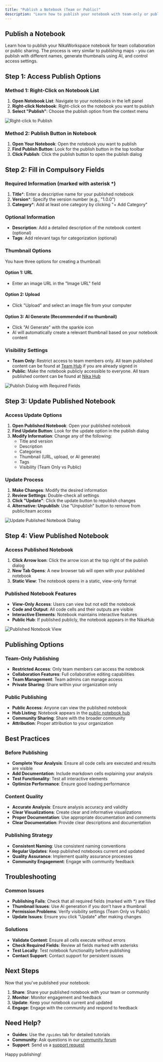 ```yaml
---
title: "Publish a Notebook (Team or Public)"
description: "Learn how to publish your notebook with team-only or public access, including thumbnail generation and collaboration features"
---
```


## Publish a Notebook

Learn how to publish your NikaWorkspace notebook for team collaboration or public sharing. The process is very similar to publishing maps - you can publish with different names, generate thumbnails using AI, and control access settings.

## Step 1: Access Publish Options

### Method 1: Right-Click on Notebook List
1. **Open Notebook List**: Navigate to your notebooks in the left panel
2. **Right-click Notebook**: Right-click on the notebook you want to publish
3. **Select "Publish"**: Choose the publish option from the context menu

![Right-click to Publish](/guides/data-analysis/publish-notebook-1.jpg)

### Method 2: Publish Button in Notebook
1. **Open Your Notebook**: Open the notebook you want to publish
2. **Find Publish Button**: Look for the publish button in the top toolbar
3. **Click Publish**: Click the publish button to open the publish dialog

## Step 2: Fill in Compulsory Fields

### Required Information (marked with asterisk *)
1. **Title***: Enter a descriptive name for your published notebook
2. **Version***: Specify the version number (e.g., "1.0.0")
3. **Category***: Add at least one category by clicking "+ Add Category"

### Optional Information
- **Description**: Add a detailed description of the notebook content (optional)
- **Tags**: Add relevant tags for categorization (optional)

### Thumbnail Options
You have three options for creating a thumbnail:

#### Option 1: URL
- Enter an image URL in the "Image URL" field

#### Option 2: Upload
- Click "Upload" and select an image file from your computer

#### Option 3: AI Generate (Recommended if no thumbnail)
- Click "AI Generate" with the sparkle icon
- AI will automatically create a relevant thumbnail based on your notebook content

### Visibility Settings
- **Team Only**: Restrict access to team members only. All team published content can be found at [Team Hub](https://planet.nika.eco/en/dashboard/team-hub) if you are already signed in
- **Public**: Make the notebook publicly accessible to everyone. All team published content can be found at [Nika Hub](https://planet.nika.eco/en/hub)

![Publish Dialog with Required Fields](/guides/data-analysis/publish-notebook-2.jpg)

## Step 3: Update Published Notebook

### Access Update Options
1. **Open Published Notebook**: Open your published notebook
2. **Find Update Button**: Look for the update option in the publish dialog
3. **Modify Information**: Change any of the following:
   - Title and version
   - Description
   - Categories
   - Thumbnail (URL, upload, or AI generate)
   - Tags
   - Visibility (Team Only vs Public)

### Update Process
1. **Make Changes**: Modify the desired information
2. **Review Settings**: Double-check all settings
3. **Click "Update"**: Click the update button to republish changes
4. **Alternative: Unpublish**: Use "Unpublish" button to remove from public/team access

![Update Published Notebook Dialog](/guides/data-analysis/publish-notebook-3.jpg)

## Step 4: View Published Notebook

### Access Published Notebook
1. **Click Arrow Icon**: Click the arrow icon at the top right of the publish dialog
2. **New Tab Opens**: A new browser tab will open with your published notebook
3. **Static View**: The notebook opens in a static, view-only format

### Published Notebook Features
- **View-Only Access**: Users can view but not edit the notebook
- **Code and Output**: All code cells and their outputs are visible
- **Interactive Elements**: Notebook maintains interactive features
- **Public Hub**: If published publicly, the notebook appears in the NikaHub

![Published Notebook View](/guides/data-analysis/publish-notebook-4.jpg)

## Publishing Options

### Team-Only Publishing
- **Restricted Access**: Only team members can access the notebook
- **Collaboration Features**: Full collaborative editing capabilities
- **Team Management**: Team admins can manage access
- **Private Sharing**: Share within your organization only

### Public Publishing
- **Public Access**: Anyone can view the published notebook
- **Hub Listing**: Notebook appears in the [public notebook hub](https://planet.nika.eco/en/hub/notebooks)
- **Community Sharing**: Share with the broader community
- **Attribution**: Proper attribution to your organization

## Best Practices

### Before Publishing
- **Complete Your Analysis**: Ensure all code cells are executed and results are visible
- **Add Documentation**: Include markdown cells explaining your analysis
- **Test Functionality**: Test all interactive elements
- **Optimize Performance**: Ensure good loading performance

### Content Quality
- **Accurate Analysis**: Ensure analysis accuracy and validity
- **Clear Visualizations**: Create clear and informative visualizations
- **Proper Documentation**: Use appropriate documentation and comments
- **Clear Documentation**: Provide clear descriptions and documentation

### Publishing Strategy
- **Consistent Naming**: Use consistent naming conventions
- **Regular Updates**: Keep published notebooks current and updated
- **Quality Assurance**: Implement quality assurance processes
- **Community Engagement**: Engage with community feedback

## Troubleshooting

### Common Issues
- **Publishing Fails**: Check that all required fields (marked with *) are filled
- **Thumbnail Issues**: Use AI generation if you don't have a thumbnail
- **Permission Problems**: Verify visibility settings (Team Only vs Public)
- **Update Issues**: Ensure you click "Update" after making changes

### Solutions
- **Validate Content**: Ensure all cells execute without errors
- **Check Required Fields**: Review all fields marked with asterisks
- **Test Locally**: Test notebook functionality before publishing
- **Contact Support**: Contact support for persistent issues

## Next Steps

Now that you've published your notebook:

1. **Share**: Share your published notebook with your team or community
2. **Monitor**: Monitor engagement and feedback
3. **Update**: Keep your notebook current and updated
4. **Engage**: Engage with the community and respond to feedback

## Need Help?

- **Guides**: Use the `/guides` tab for detailed tutorials
- **Community**: Ask questions in our [community forum](https://github.com/orgs/NikaEco/discussions)
- **Support**: Send us a [support request](/support)

Happy publishing! 